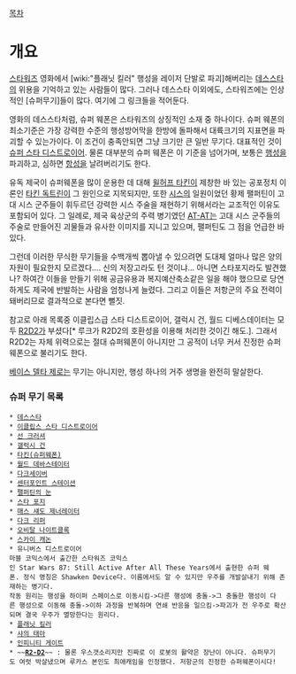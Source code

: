 [[목차]]
= 개요 =
[[스타워즈]] 영화에서 [wiki:"플래닛 킬러" 행성을 레이저 단발로 파괴]해버리는 [[데스스타]]의 위용을 기억하고 있는 사람들이 많다. 그러나 데스스타 이외에도, 스타워즈에는 인상적인 [슈퍼무기]들이 많다. 여기에 그 링크들을 적어둔다.

영화의 데스스타처럼, 슈퍼 웨폰은 스타워즈의 상징적인 소재 중 하나이다. 슈퍼 웨폰의 최소기준은 가장 강력한 수준의 행성방어막을 한방에 돌파해서 대륙크기의 지표면을 파괴할 수 있는가이다. 이 조건이 충족안되면 그냥 크기만 큰 일반 무기다. 대표적인 것이 [[슈퍼 스타 디스트로이어]]. 물론 대부분의 슈퍼 웨폰은 이 기준을 넘어가며, 보통은 [[행성]]을 파괴하고, 심하면 [[항성]]을 날려버리기도 한다.

유독 제국이 슈퍼웨폰을 많이 운용한 데 대해 [[윌허프 타킨]]이 제창한 바 있는 공포정치 이론인 [[타킨 독트린]]이 그 원인으로 지목되지만, 또한 [[시스]]의 일원이었던 황제 팰퍼틴이 고대 시스 군주들이 휘두르던 강력한 시스 주술을 재현하기 위해서라는 교조적인 이유도 포함되어 있다. 그 일례로, 제국 육상군의 주력 병기였던 [[AT-AT]]는 고대 시스 군주들의 주술로 만들어진 괴물들과 유사한 이미지를 지니고 있으며, 팰퍼틴도 그 점을 언급한 바 있다.

그런데 이러한 무식한 무기들을 수백개씩 뽑아낼 수 있으려면 도대체 얼마나 많은 양의 자원이 필요한지 모르겠다.... 신의 저장고라도 턴 것이냐... 아니면 스타포지라도 발견했나? 하여간 이들을 만들기 위해 공금유용과 복지예산축소같은 일을 해야 했으므로 당연하게도 제국에 반발하는 사람을 엄청나게 늘렸다. 그리고 이들은 저항군의 주요 전력이 돼버리므로 결과적으로 본다면 뻘짓.

참고로 아래 목록중 이클립스급 스타 디스트로이어, 갤럭시 건, 월드 디베스데이터는 모두 [[R2D2]]가 부셨다[* 루크가 R2D2의 호환성을 이용해 처리한 것이긴 해도.]. 그래서 R2D2는 자체 위력으로는 절대 슈퍼웨폰이 아니지만 그 공적이 너무 커서 진정한 슈퍼웨폰으로 불리기도 한다.

[[베이스 델타 제로]]는 무기는 아니지만, 행성 하나의 거주 생명을 완전히 말살한다.
=== 슈퍼 무기 목록 ===
 * [[데스스타]]
 * [[이클립스 스타 디스트로이어]]
 * [[선 크러셔]]
 * [[갤럭시 건]]
 * [[타킨(슈퍼웨폰)]]
 * [[월드 데바스테이터]]
 * [[다크세이버]]
 * [[센터포인트 스테이션]]
 * [[팰퍼틴의 눈]]
 * [[스타 포지]]
 * [[매스 섀도 제너레이터]]
 * [[다크 리퍼]]
 * [[오비탈 나이트클록]]
 * [[스카이 캐논]]
 * 유니버스 디스트로이어
 마블 코믹스에서 출간한 스타워즈 코믹스인 Star Wars 87: Still Active After All These Years에서 출현한 슈퍼 웨폰. 정식 명칭은 Shawken Device다. 이름에서도 알 수 있지만 우주를 개발살내기 위해 존재하는 병기다.
 작동 원리는 행성을 하이퍼 스페이스로 이동시킴->다른 행성에 충돌->그 충돌한 행성이 다른 행성으로 이동해 충돌->이하 과정을 반복하며 연쇄 반응을 일으킴->파괴가 전 우주로 확산되며 결국 우주가 멸망한다는 원리다.
 * [[플래닛 킬러]]
 * [[샤의 태아]]
 * [[인피니티 게이트]]
 * ~~'''[[R2-D2]]'''~~ : 물론 우스갯소리지만 진짜로 이 로봇의 활약은 장난이 아니다. 슈퍼무기도 여럿 박살냈으며 루카스 본인도 최애캐임을 인정했다. 저항군의 진정한 슈퍼웨폰이시다!
